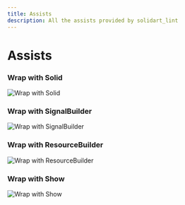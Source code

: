 ```yaml
---
title: Assists
description: All the assists provided by solidart_lint
---
```


# Assists

### Wrap with Solid

<Image src="https://raw.githubusercontent.com/nank1ro/solidart/main/packages/solidart_lint/assets/wrap_with_solid.gif" alt="Wrap with Solid" />

### Wrap with SignalBuilder

<Image src="https://raw.githubusercontent.com/nank1ro/solidart/main/packages/solidart_lint/assets/wrap_with_signal_builder.gif" alt="Wrap with SignalBuilder" />

### Wrap with ResourceBuilder

<Image src="https://raw.githubusercontent.com/nank1ro/solidart/main/packages/solidart_lint/assets/wrap_with_resource_builder.gif" alt="Wrap with ResourceBuilder" />

### Wrap with Show

<Image src="https://raw.githubusercontent.com/nank1ro/solidart/main/packages/solidart_lint/assets/wrap_with_show.gif" alt="Wrap with Show" />
